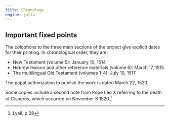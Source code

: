 ```yaml
---
title: Chronology
engine: julia
---
```


## Important fixed points

The colophons to the three main sections of the project give explicit dates for their printing. In chronological order, they are:

- New Testament (volume 5): January 10, 1514
- Hebrew lexicon and other reference materials (volume 6): March 17, 1515
- The multilingual Old Testament (volumes 1-4): July 10, 1517

The papal authorization to publish the work is dated March 22, 1520.

Some copies include a second note from Pope Leo X referring to the death of Cisneros, which occurred on November 8 1520.[^deathdate]



[^deathdate]: Lyell, p 28